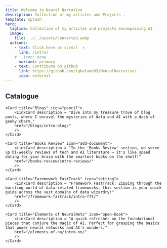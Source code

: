 ```yaml
---
title: Welcome to Neural Narrative
description: Collection of my articles and Projects .
template: splash
hero:
  tagline: Collection of my articles and projects encompassing AI
  image:
    file: ../../assets/converted.webp
  actions:
    - text: Click here or scroll  ⬇️
      link: /intro/
    #   icon: none
      variant: primary
    - text: Contribute on github
      link: https://github.com/iqbalamo93/NeuralNarrative/
      icon: external
---
```



<div className="rolling-text"></div>

<NextCard client:visible header="Header"/>


## Catalogue

<CardGrid stagger>

	<Card title="Blogs" icon="pencil">
		<LinkCard description = "Dive into my treasure trove of blog posts, where I unravel the mysteries of data and AI with a dash of geeky charm."
		href="/blogs/intro-blog/"
		/>
	</Card>

	<Card title="Books Review" icon="add-document">
		<LinkCard description = "In the 'Books Review' section, we serve up bi-weekly reviews of tech and AI literature – it's like speed dating for your brain with the smartest books on the shelf!"
		href="/books-review/intro-reviews/"
		/>
	</Card>
	
	<Card title="Faremework FastTrack" icon="setting">
		<LinkCard description = "Framework FastTrack: Zipping through the bursting world of data-related frameworks, this section is your quick guide across the vast domains of data wizardry!"
		href="/framework-fastrack/intro-fft/"
		/>
	</Card>

	<Card title="Elements of NeuralNets" icon="open-book">
		<LinkCard description = "A quick refresher on the foundational pieces that conjure the magic of AI. Perfect for grasping the basics that power neural networks and AI's wonders."
		href="/elements-of-nn/intro-nn/"
		/>
	</Card>
</CardGrid>

<ProjectsCard/>